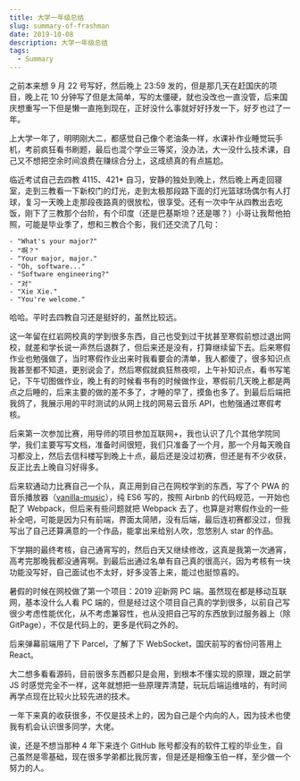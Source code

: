 ```yaml
---
title: 大学一年级总结
slug: summary-of-frashman
date: 2019-10-08
description: 大学一年级总结
tags:
  - Summary
---
```


之前本来想 9 月 22 号写好，然后晚上 23:59 发的，但是那几天在赶国庆的项目，晚上花 10 分钟写了但是太简单，写的太僵硬，就也没改也一直没管，后来国庆想重写一下但是懒一直拖到现在，正好没什么事就好好抒发一下，好歹也过了一年。

上大学一年了，明明刚大二，都感觉自己像个老油条一样，水课补作业睡觉玩手机，考前疯狂看书刷题，最后也混个学业三等奖，没办法，大一没什么技术课，自己又不想把空余时间浪费在赚综合分上，这成绩真的有点尴尬。

临近考试自己去四教 4115、421* 自习，安静的独处到晚上，然后晚上再走回寝室，走到三教看一下新校门的灯光，走到太极那段路下面的灯光篮球场偶尔有人打球，复习一天晚上走那段夜路真的很放松，很享受。还有一次中午从四教出去吃饭，刚下了三教那个台阶，有个印度（还是巴基斯坦？还是哪？）小哥让我帮他拍照，可能是毕业季了，想和三教合个影，我们还交流了几句：

```text noLineNumbers
- "What's your major?"
- "啊？"
- "Your major, major."
- "Oh, software..."
- "Software engineering?"
- "对"
- "Xie Xie."
- "You're welcome."
```

哈哈。平时去四教自习还是挺好的，虽然比较远。

这一年留在红岩网校真的学到很多东西，自己也受到过干扰甚至寒假前想过退出网校，就差和学长说一声然后退群了，但后来还是没有，打算继续留下去。后来寒假作业也勉强做了，当时寒假作业出来时我看要会的清单，我人都傻了，很多知识点我甚至都不知道，更别说会了，然后寒假就疯狂熬夜呗，上午补知识点，看书写笔记，下午切图做作业，晚上有的时候看书有的时候做作业，寒假前几天晚上都是两点之后睡的，后来主要的做的差不多了，才睡的早了，摸鱼也多了。到最后后端把我鸽了，我展示用的平时测试的从网上找的网易云音乐 API，也勉强通过寒假考核。

后来第一次参加比赛，用导师的项目参加互联网+，我也认识了几个其他学院同学，我们主要写写文档，准备时间很短，我们只准备了一个月，那一个月每天晚自习都没上，然后去信科楼写到晚上十点，最后还是没过初赛，但还是有不少收获，反正比去上晚自习好得多。

后来软通动力比赛自己一个队，真正用到自己在网校学到的东西，写了个 PWA 的音乐播放器（[vanilla-music](https://ahabhgk.github.io/vanilla-music/)），纯 ES6 写的，按照 Airbnb 的代码规范，一开始也配了 Webpack，但后来有些问题就把 Webpack 去了，也算是对寒假作业的一些补全吧，可能是因为只有前端，界面太简陋，没有后端，最后连初赛都没过，但我写出了自己还算满意的一个作品，能拿出来给别人吹，忽悠别人 star 的作品。

下学期的最终考核，自己通宵写的，然后白天又继续修改，这真是我第一次通宵，高考完那晚我都没通宵啊。到最后出通过名单有自己真的很高兴，因为考核有一块功能没写好，自己面试也不太好，好多没答上来，能过也挺惊喜的。

暑假的时候在网校做了第一个项目：2019 迎新网 PC 端。虽然现在都是移动互联网，基本没什么人看 PC 端的，但是经过这个项目自己真的学到很多，以前自己写很少考虑性能优化，从不考虑兼容性，也从没把自己写的东西放到过服务器上（除 GitPage），不仅是代码上的，更多是代码之外的。

后来弹幕前端用了下 Parcel，了解了下 WebSocket，国庆前写的省份问答用上 React。

大二想多看看源码，目前很多东西都只是会用，到根本不懂实现的原理，跟之前学 JS 时感觉完全不一样，这年就想把一些原理弄清楚，玩玩后端运维啥的，有时间再学点现在比较火比较先进的技术。

一年下来真的收获很多，不仅是技术上的，因为自己是个内向的人，因为技术也使我有机会认识很多同学，大佬。

诶，还是不想当那种 4 年下来连个 GitHub 账号都没有的软件工程的毕业生，自己虽然是零基础，现在很多学弟都比我厉害，但是还是相像玉伯一样，至少做一个努力的人。
